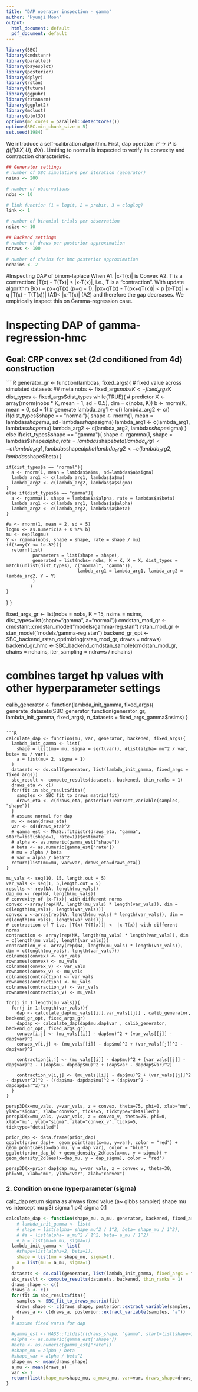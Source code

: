 ```yaml
---
title: "DAP operator inspection - gamma"
author: "Hyunji Moon"
output:
  html_document: default
  pdf_document: default
---
```

```r
library(SBC)
library(cmdstanr)
library(parallel)
library(bayesplot)
library(posterior)
library(dplyr)
library(rstan)
library(future)
library(ggpubr)
library(rstanarm)
library(ggplot2)
library(mclust)
library(plot3D)
options(mc.cores = parallel::detectCores())
options(SBC.min_chunk_size = 5)
set.seed(1984)
```

We introduce a self-calibration algorithm. First, dap operator: $P \rightarrow P$ is $\hat{g}(f(\Phi X, U), \Phi X)$. Limiting to normal is inspected to verify its convexity and contraction characteristic. 

```R
## Generator settings
# number of SBC simulations per iteration (generator)
nsims <- 200

# number of observations
nobs <- 10

# link function (1 = logit, 2 = probit, 3 = cloglog)
link <- 1

# number of binomial trials per observation
nsize <- 10

## Backend settings
# number of draws per posterior approximation 
ndraws <- 100

# number of chains for hmc posterior approximation
nchains <- 2
```

#Inspecting DAP of binom-laplace 
When 
A1. |x-T(x)| is Convex
A2. T is a contraction: |T(x) - T(Tx)| < |x-T(x)|, i.e., T is a "contraction".
With update algorithm B(x) = px+qT(x) (p+q = 1),
|px+qT(x) - T(px+qT(x))|  < p |x-T(x)| + q |T(x) - T(T(x))| (A1)< |x-T(x)|   (A2) and therefore the gap decreases. We empirically inspect this on Gamma-regression case.

# Inspecting DAP of gamma-regression-hmc
## Goal: CRP convex set (2d conditioned from 4d) construction

````R
generator_gr <- function(lambdas, fixed_args){
  # fixed value across simulated datasets
  ## meta
  nobs <- fixed_args$nobs
  K <- fixed_args$K
  dist_types <- fixed_args$dist_types
  while(TRUE){
    # predictor
    X <- array(rnorm(nobs * K, mean = 1, sd = 0.5), dim = c(nobs, K))
    b <- rnorm(K, mean = 0, sd = 1)
    # generate
    lambda_arg1 <- c()
    lambda_arg2 <- c()
    if(dist_types$shape == "normal"){
      shape <- rnorm(1, mean = lambdas$shape$mu, sd=lambdas$shape$sigma)
      lambda_arg1 <- c(lambda_arg1, lambdas$shape$mu)
      lambda_arg2 <- c(lambda_arg2, lambdas$shape$sigma)
    }
    else if(dist_types$shape == "gamma"){
      shape <- rgamma(1, shape = lambdas$shape$alpha, rate = lambdas$shape$beta)
      lambda_arg1 <- c(lambda_arg1, lambdas$shape$alpha)
      lambda_arg2 <- c(lambda_arg2, lambdas$shape$beta)
    }
    
    if(dist_types$a == "normal"){
      a <- rnorm(1, mean = lambdas$a$mu, sd=lambdas$a$sigma)
      lambda_arg1 <- c(lambda_arg1, lambdas$a$mu)
      lambda_arg2 <- c(lambda_arg2, lambdas$a$sigma)
    }
    else if(dist_types$a == "gamma"){
      a <- rgamma(1, shape = lambdas$a$alpha, rate = lambdas$a$beta)
      lambda_arg1 <- c(lambda_arg1, lambdas$a$alpha)
      lambda_arg2 <- c(lambda_arg2, lambdas$a$beta)
    }
    
    #a <- rnorm(1, mean = 2, sd = 5)
    logmu <- as.numeric(a + X %*% b)
    mu <- exp(logmu)
    Y <- rgamma(nobs, shape = shape, rate = shape / mu)
    if(!any(Y <= 1e-32)){
      return(list(
              parameters = list(shape = shape),
              generated = list(nobs= nobs, K = K, X = X, dist_types = match(unlist(dist_types), c("normal", "gamma")), 
                               lambda_arg1 = lambda_arg1, lambda_arg2 = lambda_arg2, Y = Y)
              )
             )
    }
  }
}

fixed_args_gr <- list(nobs = nobs, K = 15, nsims = nsims, dist_types=list(shape="gamma", a="normal"))
cmdstan_mod_gr <- cmdstanr::cmdstan_model("models/gamma-reg.stan")
rstan_mod_gr <- stan_model("models/gamma-reg.stan")
backend_gr_opt <- SBC_backend_rstan_optimizing(rstan_mod_gr, draws = ndraws)
backend_gr_hmc <- SBC_backend_cmdstan_sample(cmdstan_mod_gr, chains = nchains, iter_sampling = ndraws / nchains) 

# combines target hp values with other hyperparameter settings
calib_generator <- function(lambda_init_gamma, fixed_args){
  generate_datasets(SBC_generator_function(generator_gr, lambda_init_gamma, fixed_args), n_datasets = fixed_args_gamma$nsims)
}
```

```R
calculate_dap <- function(mu, var, generator, backened, fixed_args){
  lambda_init_gamma <- list(
    shape = list(mu= mu, sigma = sqrt(var)), #list(alpha= mu^2 / var, beta= mu / var),
    a = list(mu= 2, sigma = 1)
  )
  datasets <- do.call(generator, list(lambda_init_gamma, fixed_args = fixed_args))
  sbc_result <- compute_results(datasets, backened, thin_ranks = 1)
  draws_eta <- c()
  for(fit in sbc_result$fits){
    samples <- SBC_fit_to_draws_matrix(fit)
    draws_eta <- c(draws_eta, posterior::extract_variable(samples, "shape"))
  }
  # assume normal for dap
  mu <- mean(draws_eta)
  var <- sd(draws_eta)^2
  # gamma_est <- MASS::fitdistr(draws_eta, "gamma", start=list(shape=1, rate=1))$estimate
  # alpha <- as.numeric(gamma_est["shape"])
  # beta <- as.numeric(gamma_est["rate"])
  # mu = alpha / beta
  # var = alpha / beta^2
  return(list(mu=mu, var=var, draws_eta=draws_eta))
}

mu_vals <- seq(10, 15, length.out = 5)
var_vals <- seq(1, 5,length.out = 5)
results <- rep(NA, length(mu_vals))
dap_mu <- rep(NA, length(mu_vals))
# convexity of |x-T(x)| with different norms
convex <-array(rep(NA, length(mu_vals) * length(var_vals)), dim = c(length(mu_vals), length(var_vals)))
convex_v <-array(rep(NA, length(mu_vals) * length(var_vals)), dim = c(length(mu_vals), length(var_vals)))
# contraction of T i.e. |T(x)-T(T(x))| <  |x-T(x)| with different norms
contraction <- array(rep(NA, length(mu_vals) * length(var_vals)), dim = c(length(mu_vals), length(var_vals)))
contraction_v <- array(rep(NA, length(mu_vals) * length(var_vals)), dim = c(length(mu_vals), length(var_vals)))
colnames(convex) <- var_vals
rownames(convex) <- mu_vals
colnames(convex_v) <- var_vals
rownames(convex_v) <- mu_vals
colnames(contraction) <- var_vals
rownames(contraction) <- mu_vals
colnames(contraction_v) <- var_vals
rownames(contraction_v) <- mu_vals

for(i in 1:length(mu_vals)){
  for(j in 1:length(var_vals)){
    dap <- calculate_dap(mu_vals[[i]],var_vals[[j]] , calib_generator, backend_gr_opt, fixed_args_gr)
    dapdap <- calculate_dap(dap$mu,dap$var , calib_generator, backend_gr_opt, fixed_args_gr)
    convex[i,j] <- (mu_vals[[i]] - dap$mu)^2 + (var_vals[[j]] - dap$var)^2
    convex_v[i,j] <- (mu_vals[[i]] - dap$mu)^2 + (var_vals[[j]]^2 - dap$var)^2
    
    contraction[i,j] <- (mu_vals[[i]] - dap$mu)^2 + (var_vals[[j]] - dap$var)^2 - ((dap$mu- dapdap$mu)^2 + (dap$var - dapdap$var)^2)
    
    contraction_v[i,j] <- (mu_vals[[i]] - dap$mu)^2 + (var_vals[[j]]^2 - dap$var^2)^2 - ((dap$mu- dapdap$mu)^2 + (dap$var^2 - dapdap$var^2)^2)
  }
}

persp3D(x=mu_vals, y=var_vals, z = convex, theta=75, phi=0, xlab="mu", ylab="sigma", zlab="convex", ticks=5, ticktype="detailed")
persp3D(x=mu_vals, y=var_vals, z = convex_v, theta=75, phi=0, xlab="mu", ylab="sigma", zlab="convex_v", ticks=5, ticktype="detailed")

prior_dap <- data.frame(prior_dap)
ggplot(prior_dap)+  geom_point(aes(x=mu, y=var), color = "red") + geom_point(aes(x=dap_mu, y = dap_var), color = "blue")
ggplot(prior_dap_b) + geom_density_2d(aes(x=mu, y = sigma)) + geom_density_2d(aes(x=dap_mu, y = dap_sigma), color = "red")

persp3D(x=prior_dap$dap_mu, y=var_vals, z = convex_v, theta=30, phi=50, xlab="mu", ylab="var", zlab="convex")
```
### 2. Condition on one hyperparameter (sigma)
calc_dap return sigma as always fixed value (a~ gibbs sampler) shape mu  vs intercept mu
p3) sigma 1
p4) sigma 0.1
```R
calculate_dap <- function(shape_mu, a_mu, generator, backened, fixed_args){
    # lambda_init_gamma <- list(
    # shape = list(alpha= shape_mu^2 / 1^2, beta= shape_mu / 1^2),
    # #a = list(alpha= a_mu^2 / 1^2, beta= a_mu / 1^2)
    # a = list(mu=a_mu, sigma=1)
  lambda_init_gamma <- list(
    #shape=list(alpha=2, beta=1),
    shape = list(mu = shape_mu, sigma=1),
    a = list(mu = a_mu, sigma=1)
  )
  datasets <- do.call(generator, list(lambda_init_gamma, fixed_args = fixed_args))
  sbc_result <- compute_results(datasets, backened, thin_ranks = 1)
  draws_shape <- c()
  draws_a <- c()
  for(fit in sbc_result$fits){
    samples <- SBC_fit_to_draws_matrix(fit)
    draws_shape <- c(draws_shape, posterior::extract_variable(samples, "shape")) ### TODO
    draws_a <- c(draws_a, posterior::extract_variable(samples, "a"))
  }
  # assume fixed varss for dap
  
  #gamma_est <- MASS::fitdistr(draws_shape, "gamma", start=list(shape=1, rate=1))$estimate
  #alpha <- as.numeric(gamma_est["shape"])
  #beta <- as.numeric(gamma_est["rate"])
  #shape_mu = alpha / beta
  #shape_var = alpha / beta^2
  shape_mu <- mean(draws_shape)
  a_mu <- mean(draws_a)
  var <- 1
  return(list(shape_mu=shape_mu, a_mu=a_mu, var=var, draws_shape=draws_shape, draws_a=draws_a))
}

```
